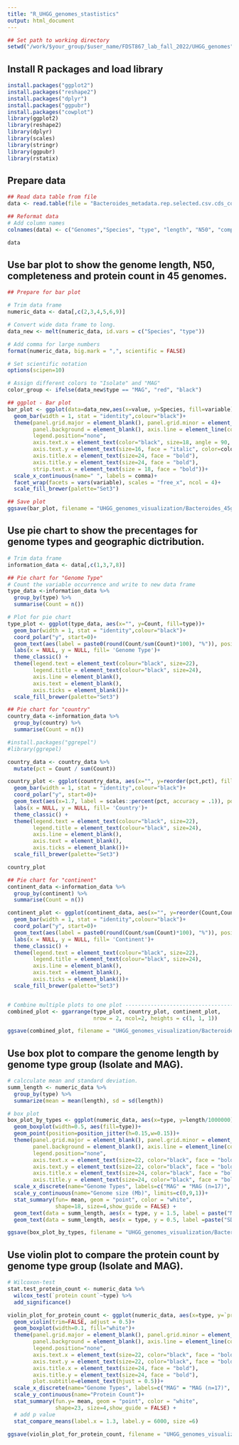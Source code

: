 ```yaml
---
title: "R_UHGG_genomes_stastistics"
output: html_document
---
```


```r
## Set path to working directory
setwd("/work/$your_group/$user_name/FDST867_lab_fall_2022/UHGG_genomes")
```

## Install R packages and load library
```r
install.packages("ggplot2")
install.packages("reshape2")
install.packages("dplyr")
install.packages("ggpubr")
install.packages("cowplot")
library(ggplot2)
library(reshape2)
library(dplyr)
library(scales)
library(stringr)
library(ggpubr)
library(rstatix)
```

## Prepare data
```r
## Read data table from file
data <- read.table(file = "Bacteroides_metadata.rep.selected.csv.cds_count", sep=',', header = FALSE)

## Reformat data
# Add column names
colnames(data) <- c("Genomes","Species", "type", "length", "N50", "completeness", "country", "continent", "protein count")

data
```

## Use bar plot to show the genome length, N50, completeness and protein count in 45 genomes.
```r
## Prepare for bar plot

# Trim data frame
numeric_data <- data[,c(2,3,4,5,6,9)]

# Convert wide data frame to long.
data_new <- melt(numeric_data, id.vars = c("Species", "type"))

# Add comma for large numbers
format(numeric_data, big.mark = ",", scientific = FALSE)

# Set scientific notation
options(scipen=10)

# Assign different colors to "Isolate" and "MAG" 
color_group <- ifelse(data_new$type == "MAG", "red", "black")

## ggplot - Bar plot
bar_plot <- ggplot(data=data_new,aes(x=value, y=Species, fill=variable))+
  geom_bar(width = 1, stat = "identity",colour="black")+
  theme(panel.grid.major = element_blank(), panel.grid.minor = element_blank(),
        panel.background = element_blank(), axis.line = element_line(colour = "black"),
        legend.position="none",
        axis.text.x = element_text(color="black", size=18, angle = 90, vjust = 0.5, hjust=1),
        axis.text.y = element_text(size=16, face = "italic", color=color_group),
        axis.title.x = element_text(size=24, face = "bold"),
        axis.title.y = element_text(size=24, face = "bold"),
        strip.text.x = element_text(size = 18, face = "bold"))+
  scale_x_continuous(name=" ", labels = comma)+
  facet_wrap(facets = vars(variable), scales = "free_x", ncol = 4)+
  scale_fill_brewer(palette="Set3")

## Save plot
ggsave(bar_plot, filename = "UHGG_genomes_visualization/Bacteroides_45genomes_bar_plot.pdf",width = 14, height = 18, units = "in")

```

## Use pie chart to show the precentages for genome types and geographic dictribution.
```r
# Trim data frame
information_data <- data[,c(1,3,7,8)]

## Pie chart for "Genome Type"
# Count the variable occurrence and write to new data frame
type_data <-information_data %>%
  group_by(type) %>% 
  summarise(Count = n())

# Plot for pie chart
type_plot <- ggplot(type_data, aes(x="", y=Count, fill=type))+
  geom_bar(width = 1, stat = "identity",colour="black")+
  coord_polar("y", start=0)+
  geom_text(aes(label = paste0(round(Count/sum(Count)*100), "%")), position = position_stack(vjust = 0.5), size=7)+
  labs(x = NULL, y = NULL, fill= 'Genome Type')+
  theme_classic() + 
  theme(legend.text = element_text(colour="black", size=22),
        legend.title = element_text(colour="black", size=24),
        axis.line = element_blank(),
        axis.text = element_blank(),
        axis.ticks = element_blank())+
  scale_fill_brewer(palette="Set3")

## Pie chart for "country"
country_data <-information_data %>%
  group_by(country) %>% 
  summarise(Count = n())

#install.packages("ggrepel")
#library(ggrepel)

country_data <- country_data %>% 
  mutate(pct = Count / sum(Count))

country_plot <- ggplot(country_data, aes(x="", y=reorder(pct,pct), fill=reorder(country,-Count)))+
  geom_bar(width = 1, stat = "identity",colour="black")+
  coord_polar("y", start=0)+
  geom_text(aes(x=1.7, label = scales::percent(pct, accuracy = .1)), position = position_stack(vjust = .5), size=5)+
  labs(x = NULL, y = NULL, fill= 'Country')+
  theme_classic() + 
  theme(legend.text = element_text(colour="black", size=22),
        legend.title = element_text(colour="black", size=24),
        axis.line = element_blank(),
        axis.text = element_blank(),
        axis.ticks = element_blank())+
  scale_fill_brewer(palette="Set3")

country_plot

## Pie chart for "continent"
continent_data <-information_data %>%
  group_by(continent) %>% 
  summarise(Count = n())

continent_plot <- ggplot(continent_data, aes(x="", y=reorder(Count,Count), fill=reorder(continent,-Count)))+
  geom_bar(width = 1, stat = "identity",colour="black")+
  coord_polar("y", start=0)+
  geom_text(aes(label = paste0(round(Count/sum(Count)*100), "%")), position = position_stack(vjust = 0.5), size=7)+
  labs(x = NULL, y = NULL, fill= 'Continent')+
  theme_classic() + 
  theme(legend.text = element_text(colour="black", size=22),
        legend.title = element_text(colour="black", size=24),
        axis.line = element_blank(),
        axis.text = element_blank(),
        axis.ticks = element_blank())+
  scale_fill_brewer(palette="Set3")


# Combine multiple plots to one plot --------------------------------------
combined_plot <- ggarrange(type_plot, country_plot, continent_plot,
                           nrow = 2, ncol=2, heights = c(1, 1, 1))

ggsave(combined_plot, filename = "UHGG_genomes_visualization/Bacteroides_45genomes_pie_chart.pdf",width = 14, height = 10, units = "in")

```

## Use box plot to compare the genome length by genome type group (Isolate and MAG).
```r
# calcculate mean and standard deviation.
summ_length <- numeric_data %>% 
  group_by(type) %>% 
  summarize(mean = mean(length), sd = sd(length))

# box plot
box_plot_by_types <- ggplot(numeric_data, aes(x=type, y=length/1000000))+
  geom_boxplot(width=0.5, aes(fill=type))+
  geom_point(position=position_jitter(h=0.15,w=0.15))+
  theme(panel.grid.major = element_blank(), panel.grid.minor = element_blank(),
        panel.background = element_blank(), axis.line = element_line(colour = "black"),
        legend.position="none",
        axis.text.x = element_text(size=22, color="black", face = "bold"),
        axis.text.y = element_text(size=22, color="black", face = "bold"),
        axis.title.x = element_text(size=24, color="black", face = "bold", ),
        axis.title.y = element_text(size=24, color="black", face = "bold"))+
  scale_x_discrete(name="Genome Types", labels=c("MAG" = "MAG (n=17)", "Isolate" = "Isolate (n=28)"))+
  scale_y_continuous(name="Genome size (Mb)", limits=c(0,9,1))+
  stat_summary(fun= mean, geom = "point", color = "white", 
               shape=18, size=4,show_guide = FALSE) + 
  geom_text(data = summ_length, aes(x = type, y = 1.5, label = paste("Mean: ", round(mean/1000000, 2))), color="black", size = 9)+
  geom_text(data = summ_length, aes(x = type, y = 0.5, label =paste("SD: ", round(sd/1000000, 2))), color="black", size =9)

ggsave(box_plot_by_types, filename = "UHGG_genomes_visualization/Bacteroides_compare_length_boxplot.pdf",width = 8, height = 6, units = "in")

```

## Use violin plot to compare the protein count by genome type group (Isolate and MAG).
```r
# Wilcoxon-test
stat.test_protein_count <- numeric_data %>% 
  wilcox_test(`protein count`~type) %>%
  add_significance()

violin_plot_for_protein_count <- ggplot(numeric_data, aes(x=type, y=`protein count`, fill=type))+
  geom_violin(trim=FALSE, adjust = 0.5)+
  geom_boxplot(width=0.1, fill="white")+
  theme(panel.grid.major = element_blank(), panel.grid.minor = element_blank(),
        panel.background = element_blank(), axis.line = element_line(colour = "black"),
        legend.position="none",
        axis.text.x = element_text(size=22, color="black", face = "bold"),
        axis.text.y = element_text(size=22, color="black", face = "bold"),
        axis.title.x = element_text(size=24, face = "bold"),
        axis.title.y = element_text(size=24, face = "bold"),
        plot.subtitle=element_text(hjust = 0.5))+
  scale_x_discrete(name="Genome Types", labels=c("MAG" = "MAG (n=17)", "Isolate" = "Isolate (n=28)"))+
  scale_y_continuous(name="Protein Count")+
  stat_summary(fun.y= mean, geom = "point", color = "white", 
               shape=23, size=4,show_guide = FALSE) + 
  # add p value
  stat_compare_means(label.x = 1.3, label.y = 6000, size =6)

ggsave(violin_plot_for_protein_count, filename = "UHGG_genomes_visualization/Bacteroides_compare_protein_count_violin_plot.pdf",width = 8, height = 6, units = "in")

```

